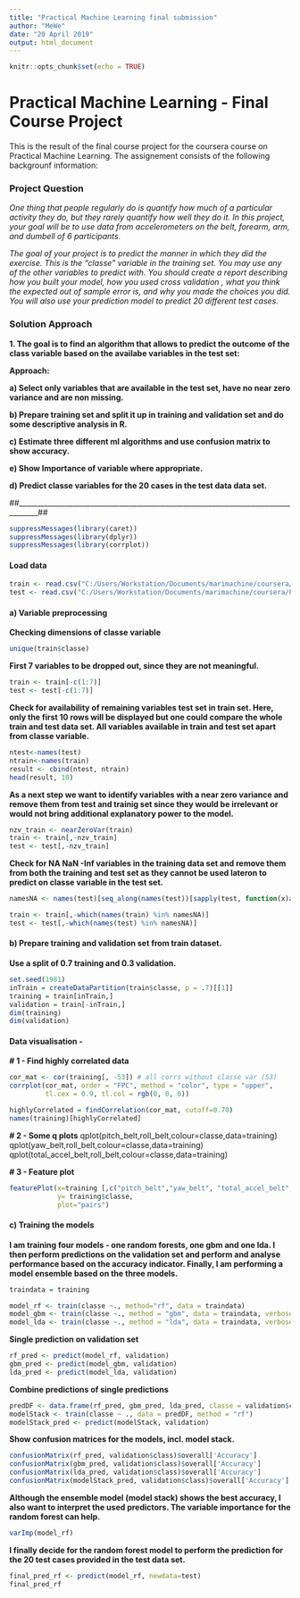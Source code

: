 ---
title: "Practical Machine Learning final submission"
author: "MeWe"
date: "20 April 2019"
output: html_document
---

```{r setup, include=FALSE}
knitr::opts_chunk$set(echo = TRUE)
```

# Practical Machine Learning - Final Course Project#

This is the result of the final course project for the coursera course on Practical Machine Learning. 
The assignement consists of the following backgrounf information:

### Project Question

_One thing that people regularly do is quantify how much of a particular activity they do, 
but they rarely quantify how well they do it. In this project, your goal will be to use data 
from accelerometers on the belt, forearm, arm, and dumbell of 6 participants._

_The goal of your project is to predict the manner in which they did the exercise. 
This is the "classe" variable in the training set. You may use any of the other variables to predict with. 
You should create a report describing how you built your model, how you used cross validation
, what you think the expected out of sample error is, and why you made the choices you did. 
 You will also use your prediction model to predict 20 different test cases._

### Solution Approach
 
**1. The goal is to find an algorithm that allows to predict the outcome of the class variable based on the availabe variables in the test set:**

**Approach:**

**a) Select only variables that are available in the test set, have no near zero variance and are non missing.**

**b) Prepare training set and split it up in training and validation set and do some descriptive analysis in R.**

**c) Estimate three different ml algorithms and use confusion matrix to show accuracy.**

**e) Show Importance of variable where appropriate.**

**d) Predict classe variables for the 20 cases in the test data data set. **

##____________________________________________________________________________________## 

```{r}
suppressMessages(library(caret))
suppressMessages(library(dplyr))
suppressMessages(library(corrplot))
```


#### Load data
```{r}
train <- read.csv("C:/Users/Workstation/Documents/marimachine/coursera/Practical Machine Learning - Final Project/pml-training.csv")
test <- read.csv("C:/Users/Workstation/Documents/marimachine/coursera/Practical Machine Learning - Final Project/pml-testing.csv")
```


#### a) Variable preprocessing

**Checking dimensions of classe variable**
```{r}
unique(train$classe)
```


**First 7 variables to be dropped out, since they are not meaningful.**
```{r}
train <- train[-c(1:7)]
test <- test[-c(1:7)]

```


**Check for availability of remaining variables test set in train set. Here, only the first 10 rows will be displayed but one could compare the whole train and test data set. All variables available in train and test set apart from classe variable.**
```{r}
ntest<-names(test)
ntrain<-names(train)
result <- cbind(ntest, ntrain)
head(result, 10)
```
 
 
 
**As a next step we want to identify variables with a near zero variance and remove them from test and trainig set since they would be irrelevant or would not bring additional explanatory power to the model.**
```{r}
nzv_train <- nearZeroVar(train)
train <- train[,-nzv_train]
test <- test[,-nzv_train]
```



**Check for NA NaN -Inf variables in the training data set and remove them from both the training and test set as they cannot be used lateron to predict on classe variable in the test set.** 
```{r}
namesNA <- names(test)[seq_along(names(test))[sapply(test, function(x)all(is.na(x)))]]
```


```{r}
train <- train[,-which(names(train) %in% namesNA)]
test <- test[,-which(names(test) %in% namesNA)]
```


#### b) Prepare training and validation set from train dataset. 

**Use a split of 0.7 training and 0.3 validation.** 
```{r}
set.seed(1981)
inTrain = createDataPartition(train$classe, p = .7)[[1]]
training = train[inTrain,]
validation = train[-inTrain,]
dim(training)
dim(validation)
```


#### Data visualisation -

**# 1 - Find highly correlated data** 


```{r}
cor_mat <- cor(training[, -53]) # all corrs without classe var (53)
corrplot(cor_mat, order = "FPC", method = "color", type = "upper", 
         tl.cex = 0.9, tl.col = rgb(0, 0, 0))

```

```{r}
highlyCorrelated = findCorrelation(cor_mat, cutoff=0.70)
names(training)[highlyCorrelated]
```
**# 2 - Some q plots**
qplot(pitch_belt,roll_belt,colour=classe,data=training)
qplot(yaw_belt,roll_belt,colour=classe,data=training)
qplot(total_accel_belt,roll_belt,colour=classe,data=training)

**# 3 - Feature plot**
```{r}
                        

featurePlot(x=training [,c("pitch_belt","yaw_belt", "total_accel_belt","roll_belt")],
            y= training$classe,
            plot="pairs")
```

#### c) Training the models

**I am training four models - one random forests, one gbm and one lda. I then perform predictions on the validation set and perform and analyse performance based on the accuracy indicator. Finally, I am performing a model ensemble based on the three models.**
```{r}

traindata = training

model_rf <- train(classe ~., method="rf", data = traindata)
model_gbm <- train(classe ~., method = "gbm", data = traindata, verbose = F )
model_lda <- train(classe ~., method = "lda", data = traindata, verbose = F )

```


**Single prediction on validation set **
```{r}
rf_pred <- predict(model_rf, validation)
gbm_pred <- predict(model_gbm, validation)
lda_pred <- predict(model_lda, validation)
```



**Combine predictions of single predictions**
```{r}
predDF <- data.frame(rf_pred, gbm_pred, lda_pred, classe = validation$classe, stringsAsFactors = F)
modelStack <- train(classe ~ ., data = predDF, method = "rf")
modelStack_pred <- predict(modelStack, validation)

```

**Show confusion matrices for the models, incl. model stack.**
```{r}
confusionMatrix(rf_pred, validation$class)$overall['Accuracy']
confusionMatrix(gbm_pred, validation$class)$overall['Accuracy']
confusionMatrix(lda_pred, validation$class)$overall['Accuracy']
confusionMatrix(modelStack_pred, validation$class)$overall['Accuracy']
```


**Although the ensemble model (model stack) shows the best accuracy, I also want to interpret the used predictors. The variable importance for the random forest can help.**

```{r}
varImp(model_rf)
```

**I finally decide for the random forest model to perform the prediction for the 20 test cases provided in the test data set.** 


```{r}
final_pred_rf <- predict(model_rf, newdata=test)
final_pred_rf
```


























